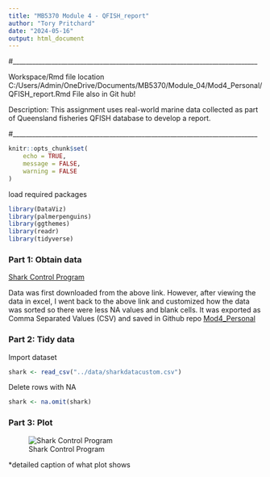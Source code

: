 ```yaml
---
title: "MB5370 Module 4 - QFISH_report"
author: "Tory Pritchard"
date: "2024-05-16"
output: html_document
---
```


#____________________________________________________________________________

Workspace/Rmd file location
C:/Users/Admin/OneDrive/Documents/MB5370/Module_04/Mod4_Personal/QFISH_report.Rmd
File also in Git hub!

Description: This assignment uses real-world marine data collected as part of Queensland fisheries QFISH database to develop a report.

#____________________________________________________________________________

```r
knitr::opts_chunk$set(
	echo = TRUE,
	message = FALSE,
	warning = FALSE
)
```

load required packages
```r
library(DataViz)
library(palmerpenguins)
library(ggthemes)
library(readr)
library(tidyverse)
```


### Part 1: Obtain data

[Shark Control Program](https://qfish.fisheries.qld.gov.au/query/number-caught-by-area-calendar-year-and-species-group/table)

Data was first downloaded from the above link. However, after viewing the data in excel, I went back to the above link and customized how the data was sorted so there were less NA values and blank cells. It was exported as Comma Separated Values (CSV) and saved in Github repo [Mod4_Personal](https://github.com/tkpritch/Mod4_Personal.git)


### Part 2: Tidy data

Import dataset
```r
shark <- read_csv("../data/sharkdatacustom.csv")
```


Delete rows with NA
```r
shark <- na.omit(shark)
```


### Part 3: Plot 

![Shark Control Program](QFISHplot.png)

*detailed caption of what plot shows